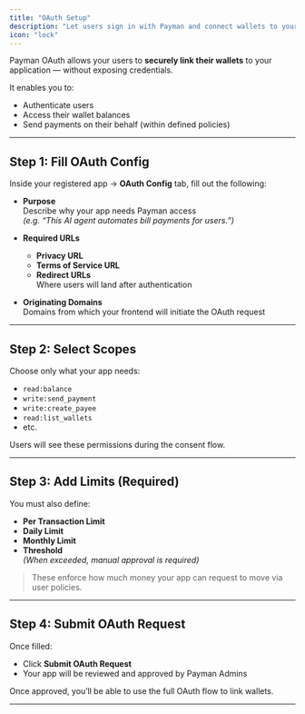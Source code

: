 ```yaml
---
title: "OAuth Setup"
description: "Let users sign in with Payman and connect wallets to your app"
icon: "lock"
---
```


Payman OAuth allows your users to **securely link their wallets** to your application — without exposing credentials.

It enables you to:
- Authenticate users
- Access their wallet balances
- Send payments on their behalf (within defined policies)

---

## Step 1: Fill OAuth Config

Inside your registered app → **OAuth Config** tab, fill out the following:

- **Purpose**  
  Describe why your app needs Payman access  
  _(e.g. “This AI agent automates bill payments for users.”)_

- **Required URLs**
  - **Privacy URL**
  - **Terms of Service URL**
  - **Redirect URLs**  
    Where users will land after authentication

- **Originating Domains**  
  Domains from which your frontend will initiate the OAuth request

---

## Step 2: Select Scopes

Choose only what your app needs:

- `read:balance`
- `write:send_payment`
- `write:create_payee`
- `read:list_wallets`
- etc.

Users will see these permissions during the consent flow.

---

## Step 3: Add Limits (Required)

You must also define:
- **Per Transaction Limit**
- **Daily Limit**
- **Monthly Limit**
- **Threshold**  
  _(When exceeded, manual approval is required)_

> These enforce how much money your app can request to move via user policies.

---

## Step 4: Submit OAuth Request

Once filled:
- Click **Submit OAuth Request**
- Your app will be reviewed and approved by Payman Admins

Once approved, you’ll be able to use the full OAuth flow to link wallets.

---


